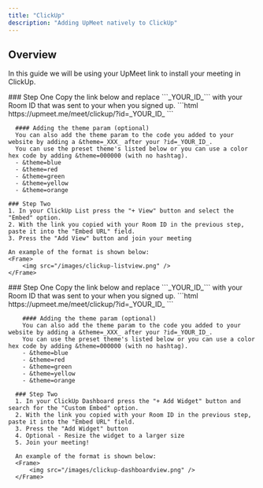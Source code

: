 ```yaml
---
title: "ClickUp"
description: "Adding UpMeet natively to ClickUp"
---
```

## Overview
In this guide we will be using your UpMeet link to install your meeting in ClickUp.

<Tabs>
  <Tab title="List View">
    ### Step One
    Copy the link below and replace ```_YOUR_ID_``` with your Room ID that was sent to your when you signed up. 
    ```html
    https://upmeet.me/meet/clickup/?id=_YOUR_ID_
    ```


      #### Adding the theme param (optional)
      You can also add the theme param to the code you added to your website by adding a &theme=_XXX_ after your ?id=_YOUR_ID_.
      You can use the preset theme's listed below or you can use a color hex code by adding &theme=000000 (with no hashtag).
      - &theme=blue
      - &theme=red
      - &theme=green
      - &theme=yellow
      - &theme=orange

    ### Step Two
    1. In your ClickUp List press the "+ View" button and select the "Embed" option.
    2. With the link you copied with your Room ID in the previous step, paste it into the "Embed URL" field.
    3. Press the "Add View" button and join your meeting

    An example of the format is shown below:
    <Frame>
        <img src="/images/clickup-listview.png" />
    </Frame>
  </Tab>

  <Tab title="Dashboard View">
      ### Step One
      Copy the link below and replace ```_YOUR_ID_``` with your Room ID that was sent to your when you signed up. 
      ```html
      https://upmeet.me/meet/clickup/?id=_YOUR_ID_
      ```


        #### Adding the theme param (optional)
        You can also add the theme param to the code you added to your website by adding a &theme=_XXX_ after your ?id=_YOUR_ID_.
        You can use the preset theme's listed below or you can use a color hex code by adding &theme=000000 (with no hashtag).
        - &theme=blue
        - &theme=red
        - &theme=green
        - &theme=yellow
        - &theme=orange

      ### Step Two
      1. In your ClickUp Dashboard press the "+ Add Widget" button and search for the "Custom Embed" option.
      2. With the link you copied with your Room ID in the previous step, paste it into the "Embed URL" field.
      3. Press the "Add Widget" button
      4. Optional - Resize the widget to a larger size
      5. Join your meeting!

      An example of the format is shown below:
      <Frame>
          <img src="/images/clickup-dashboardview.png" />
      </Frame>

  </Tab>
</Tabs>

